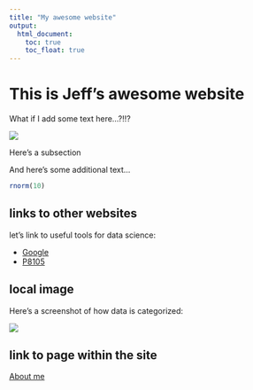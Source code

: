 ```yaml
---
title: "My awesome website"
output: 
  html_document:
    toc: true
    toc_float: true
---
```


# This is Jeff's awesome website

What if I add some text here...?!!?

![](https://media.giphy.com/media/drXGoW1iudhKw/giphy.gif)

Here's a subsection

And here's some additional text...

```r
rnorm(10)
```

## links to other websites

let's link to useful tools for data science:

* [Google](https://www.google.com)
* [P8105](https://www.p8105.com)

## local image

Here's a screenshot of how data is categorized:

![](images/Screenshot 2023-09-08 163043.png)

## link to page within the site

[About me](about.html)



